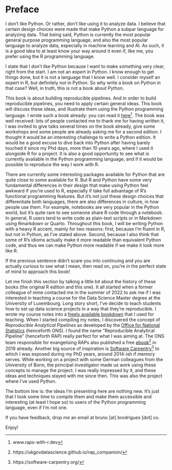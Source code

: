 # Preface {.unnumbered}

I don't like Python. Or rather, don't like using it to analyze data. I believe
that certain design choices were made that make Python a subpar language for
analyzing data. That being said, Python is currently the most popular general
purpose programming language, and also the most popular language to analyze
data, especially in machine learning and AI. As such, it is a good idea to at
least know your way around it even if, like me, you prefer using the R
programming language.

I state that I don't like Python because I want to make something very clear,
right from the start. I am not an expert in Python. I know enough to get things
done, but it is not a language that I know well. I consider myself an expert in
R, but definitely not in Python. So why write a book on Python in that case?
Well, in truth, this is not a book about Python.

This book is about building reproducible pipelines. And in order to build
reproducible pipelines, you need to apply certain general ideas. This book will
discuss these ideas, and illustrate them using the Python programming language.
I wrote such a book already: you can read it
[here](www.raps-with-r.dev)^[www.raps-with-r.dev]. The book was well received:
lots of people contacted me to thank me for having written it, I was invited to
give talks several times on the book already, give some workshops and some
people are already asking me for a second edition. I thought it would be an
interesting challenge to write a Python edition. It would be a good excuse to
dive back into Python after having barely touched it since my Phd days, more
than 10 years ago, where I used it alongside R for a project. It is also a
good opportunity to see what is currently available in the Python programming
language, and if it would be possible to reproduce the way I work with R.

There are currently some interesting packages available for Python that are
quite close to some available for R. But R and Python have some very fundamental
differences in their design that make using Python feel awkward if you're used
to R, especially if take full advantage of R's functional programming features.
But it's not just these design choices that differentiate both languages, there
are also differences in culture, in how people use them. For example, notebooks
are very popular in the Python world, but it's quite rare to see someone share R
code through a notebook. In general, R users tend to write code as plain-text
scripts or in Markdown using Rmarkdown or Quarto. Throughout this book, I will
be writing Python with a heavy R accent, mainly for two reasons: first, because
I'm fluent in R, but not in Python, as I've stated above. Second, because I also
think that some of R's idioms actually make it more readable than equivalent
Python code, and thus we can make Python more readable if we make it look more
like R.

If the previous sentence didn't scare you into continuing and you are actually
curious to see what I mean, then read on, you're in the perfect state of mind to
approach this book!

Let me finish this section by talking a little bit about the history of these
books (the original R edition and this one). It all started when a former
colleague of mine contacted me in the summer of 2022 to ask me if I was
interested in teaching a course for the Data Science Master degree at the
University of Luxembourg. Long story short, I've decide to teach students how to
set up data science projects in a way that they're reproducible. I wrote my
course notes into a [freely available bookdown](https://rap4mads.eu/) that I
used for teaching. When I started compiling my notes, I discovered the concept of
*Reproducible Analytical Pipelines* as developed by the [Office for National
Statistics](https://analysisfunction.civilservice.gov.uk/support/reproducible-analytical-pipelines/)
(henceforth ONS). I found the name "Reproducible Analytical Pipeline"
(henceforth RAP) really perfect for what I was aiming at. The ONS team
responsible for evangelising RAPs also published a free
[ebook](https://ukgovdatascience.github.io/rap_companion/)^[https://ukgovdatascience.github.io/rap_companion/]
in 2019 already. Another big source of inspiration is [Software
Carpentry](https://software-carpentry.org/)^[https://software-carpentry.org/] to
which I was exposed during my PhD years, around 2014-ish if memory serves. While
working on a project with some German colleagues from the University of Bonn,
the principal investigator made us work using these concepts to manage the
project. I was really impressed by it, and these ideas and techniques stayed
with me since then. This was also the project where I've used Python.

The bottom line is: the ideas I’m presenting here are nothing new. It’s just
that I took some time to compile them and make them accessible and interesting
(at least I hope so) to users of the Python programming language, even if I'm
not one.

If you have feedback, drop me an email at bruno [at] brodrigues [dot] co.

Enjoy!
